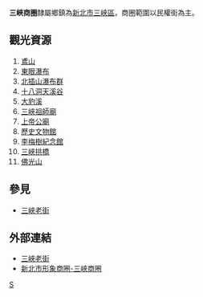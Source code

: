{{expand|time=2010-11-30T12:42:02+00:00}}
'''三峽商圈'''隸屬鄉鎮為[[新北市|新北市]][[三峽區|三峽區]]，商圈範圍以民權街為主。

== 觀光資源 ==
#[[鳶山|鳶山]]
#[[東眼瀑布|東眼瀑布]]
#[[北插山瀑布群|北插山瀑布群]]
#[[十八洞天溪谷|十八洞天溪谷]]
#[[大豹溪|大豹溪]]
#[[三峽祖師廟|三峽祖師廟]]  
#[[上帝公廟|上帝公廟]]
#[[歷史文物館|歷史文物館]]
#[[李梅樹紀念館|李梅樹紀念館]]
#[[三峽拱橋|三峽拱橋]]
#[[佛光山|佛光山]]

==參見==
*[[三峽老街|三峽老街]]

==外部連結==
*[http://www.sanchiaoyung.com.tw/ 三峽老街]{{Wayback|url=http://www.sanchiaoyung.com.tw/ |date=20110127162444 }}
*[https://web.archive.org/web/20110713034902/http://www.shoppingareas.ntpc.gov.tw/_file/1454/SG/33153/D40000001454000008.html 新北市形象商圈-三峽商圈]

{{新北市商圈}}

[[Category:新北市商圈|S]]
